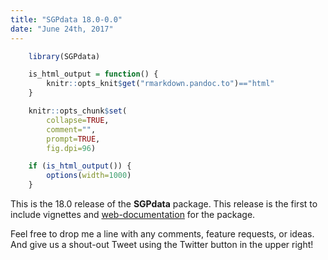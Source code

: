 ```yaml
---
title: "SGPdata 18.0-0.0"
date: "June 24th, 2017"
---
```


```r
    library(SGPdata)

    is_html_output = function() {
        knitr::opts_knit$get("rmarkdown.pandoc.to")=="html"
    }

    knitr::opts_chunk$set(
        collapse=TRUE,
        comment="",
        prompt=TRUE,
        fig.dpi=96)

    if (is_html_output()) {
        options(width=1000)
    }
```


This is the 18.0 release of the **SGPdata** package. This release is the first to include vignettes and
[web-documentation](https://CenterForAssessment.github.io/SGPdata) for the package.

Feel free to drop me a line with any comments, feature requests, or ideas. And give us a shout-out Tweet using the Twitter button in the upper right!
